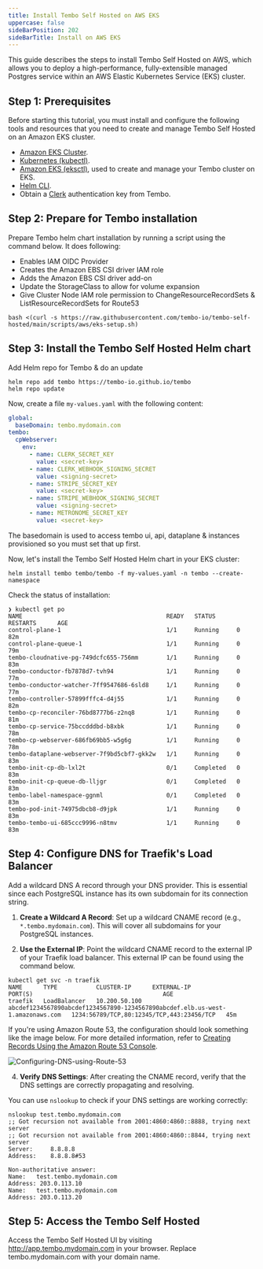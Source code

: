 ```yaml
---
title: Install Tembo Self Hosted on AWS EKS
uppercase: false
sideBarPosition: 202
sideBarTitle: Install on AWS EKS
---
```


This guide describes the steps to install Tembo Self Hosted on AWS, which allows you to deploy a high-performance, fully-extensible managed Postgres service within an AWS Elastic Kubernetes Service (EKS) cluster.

## Step 1: Prerequisites

Before starting this tutorial, you must install and configure the following tools and resources that you need to create and manage Tembo Self Hosted on an Amazon EKS cluster.

* [Amazon EKS Cluster](https://docs.aws.amazon.com/eks/latest/userguide/getting-started.html).
* [Kubernetes (kubectl)](https://kubernetes.io/docs/tasks/tools/).
* [Amazon EKS (eksctl)](https://eksctl.io/installation/), used to create and manage your Tembo cluster on EKS.
* [Helm CLI](https://helm.sh/docs/intro/install/).
* Obtain a [Clerk](https://clerk.com/) authentication key from Tembo.

## Step 2: Prepare for Tembo installation

Prepare Tembo helm chart installation by running a script using the command below. It does following:

* Enables IAM OIDC Provider
* Creates the Amazon EBS CSI driver IAM role
* Adds the Amazon EBS CSI driver add-on
* Update the StorageClass to allow for volume expansion
* Give Cluster Node IAM role permission to ChangeResourceRecordSets & ListResourceRecordSets for Route53

```shell
bash <(curl -s https://raw.githubusercontent.com/tembo-io/tembo-self-hosted/main/scripts/aws/eks-setup.sh)
```

## Step 3: Install the Tembo Self Hosted Helm chart

Add Helm repo for Tembo & do an update

```shell
helm repo add tembo https://tembo-io.github.io/tembo
helm repo update
```

Now, create a file `my-values.yaml` with the following content:

```yaml
global:
  baseDomain: tembo.mydomain.com
tembo:
  cpWebserver:
    env:
      - name: CLERK_SECRET_KEY
        value: <secret-key>
      - name: CLERK_WEBHOOK_SIGNING_SECRET
        value: <signing-secret>
      - name: STRIPE_SECRET_KEY
        value: <secret-key>
      - name: STRIPE_WEBHOOK_SIGNING_SECRET
        value: <signing-secret>
      - name: METRONOME_SECRET_KEY
        value: <secret-key>
```

The basedomain is used to access tembo ui, api, dataplane & instances provisioned so you must set that up first.

Now, let's install the Tembo Self Hosted Helm chart in your EKS cluster:

```shell
helm install tembo tembo/tembo -f my-values.yaml -n tembo --create-namespace
```

Check the status of installation:

```
❯ kubectl get po
NAME                                         READY   STATUS      RESTARTS      AGE
control-plane-1                              1/1     Running     0             82m
control-plane-queue-1                        1/1     Running     0             79m
tembo-cloudnative-pg-749dcfc655-756mm        1/1     Running     0             83m
tembo-conductor-fb7878d7-tvh94               1/1     Running     0             77m
tembo-conductor-watcher-7ff9547686-6sld8     1/1     Running     0             77m
tembo-controller-57899fffc4-d4j55            1/1     Running     0             82m
tembo-cp-reconciler-76bd8777b6-z2nq8         1/1     Running     0             81m
tembo-cp-service-75bccdddbd-b8xbk            1/1     Running     0             78m
tembo-cp-webserver-686fb69bb5-w5g6g          1/1     Running     0             78m
tembo-dataplane-webserver-7f9bd5cbf7-gkk2w   1/1     Running     0             83m
tembo-init-cp-db-lxl2t                       0/1     Completed   0             83m
tembo-init-cp-queue-db-lljgr                 0/1     Completed   0             83m
tembo-label-namespace-ggnml                  0/1     Completed   0             83m
tembo-pod-init-74975dbcb8-d9jpk              1/1     Running     0             83m
tembo-tembo-ui-685ccc9996-n8tmv              1/1     Running     0             83m
```

## Step 4: Configure DNS for Traefik's Load Balancer

Add a wildcard DNS A record through your DNS provider. This is essential since each PostgreSQL instance has its own subdomain for its connection string.

1. **Create a Wildcard A Record**: Set up a wildcard CNAME record (e.g., `*.tembo.mydomain.com`). This will cover all subdomains for your PostgreSQL instances.

2. **Use the External IP**: Point the wildcard CNAME record to the external IP of your Traefik load balancer. This external IP can be found using the command below.

```shell
kubectl get svc -n traefik
NAME      TYPE           CLUSTER-IP      EXTERNAL-IP                                                                      PORT(S)                                     AGE
traefik   LoadBalancer   10.200.50.100   abcdef1234567890abcdef1234567890-1234567890abcdef.elb.us-west-1.amazonaws.com   1234:56789/TCP,80:12345/TCP,443:23456/TCP   45m
```

If you're using Amazon Route 53, the configuration should look something like the image below. For more detailed information, refer to [Creating Records Using the Amazon Route 53 Console](https://docs.aws.amazon.com/Route53/latest/DeveloperGuide/resource-record-sets-creating.html).

![Configuring-DNS-using-Route-53](./route-53-dns-config.jpeg)

4. **Verify DNS Settings**: After creating the CNAME record, verify that the DNS settings are correctly propagating and resolving.

You can use `nslookup` to check if your DNS settings are working correctly:

```shell
nslookup test.tembo.mydomain.com
;; Got recursion not available from 2001:4860:4860::8888, trying next server
;; Got recursion not available from 2001:4860:4860::8844, trying next server
Server:		8.8.8.8
Address:	8.8.8.8#53

Non-authoritative answer:
Name:	test.tembo.mydomain.com
Address: 203.0.113.10
Name:	test.tembo.mydomain.com
Address: 203.0.113.20
```

## Step 5: Access the Tembo Self Hosted

Access the Tembo Self Hosted UI by visiting http://app.tembo.mydomain.com in your browser. Replace tembo.mydomain.com with your domain name.

